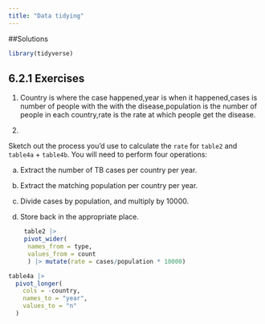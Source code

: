 ```yaml
---
title: "Data tidying"
---
```


##Solutions


```r
library(tidyverse)
```

## 6.2.1 Exercises

1. Country is where the case happened,year is when it happened,cases is number of people with the with the disease,population is the number of people in each country,rate is the rate at which people get the disease.

2.  

Sketch out the process you'd use to calculate the `rate` for `table2` and `table4a` + `table4b`. You will need to perform four operations:

a.  Extract the number of TB cases per country per year.

b.  Extract the matching population per country per year.

c.  Divide cases by population, and multiply by 10000.

d.  Store back in the appropriate place.

    ```r
 table2 |>
 pivot_wider(
  names_from = type,
  values_from = count
      ) |> mutate(rate = cases/population * 10000)
    ```

```r
table4a |>
  pivot_longer(
    cols = -country,
    names_to = "year",
    values_to = "n"
  )
```
